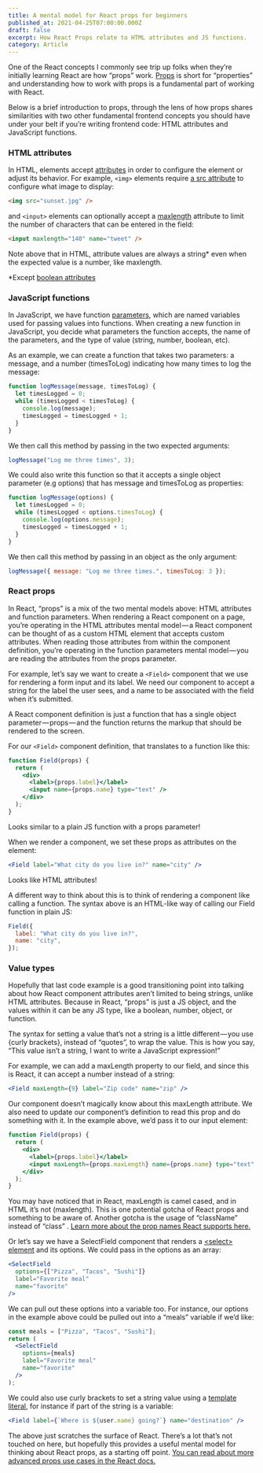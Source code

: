 ```yaml
---
title: A mental model for React props for beginners
published_at: 2021-04-25T07:00:00.000Z
draft: false
excerpt: How React Props relate to HTML attributes and JS functions.
category: Article
---
```


One of the React concepts I commonly see trip up folks when they’re initially learning React are how “props” work. [Props](https://reactjs.org/docs/components-and-props.html) is short for “properties” and understanding how to work with props is a fundamental part of working with React.

Below is a brief introduction to props, through the lens of how props shares similarities with two other fundamental frontend concepts you should have under your belt if you’re writing frontend code: HTML attributes and JavaScript functions.

### HTML attributes

In HTML, elements accept [attributes](https://developer.mozilla.org/en-US/docs/Web/HTML/Attributes) in order to configure the element or adjust its behavior. For example, `<img>` elements require [a src attribute](https://developer.mozilla.org/en-US/docs/Web/HTML/Element/img#attributes) to configure what image to display:

```html
<img src="sunset.jpg" />
```

and `<input>` elements can optionally accept a [maxlength](https://developer.mozilla.org/en-US/docs/Web/HTML/Attributes/maxlength) attribute to limit the number of characters that can be entered in the field:

```html
<input maxlength="140" name="tweet" />
```

Note above that in HTML, attribute values are always a string\* even when the expected value is a number, like maxlength.

\*Except [boolean attributes](https://developer.mozilla.org/en-US/docs/Web/HTML/Attributes#boolean_attributes)

### JavaScript functions

In JavaScript, we have function [parameters](https://developer.mozilla.org/en-US/docs/Glossary/Parameter), which are named variables used for passing values into functions. When creating a new function in JavaScript, you decide what parameters the function accepts, the name of the parameters, and the type of value (string, number, boolean, etc).

As an example, we can create a function that takes two parameters: a message, and a number (timesToLog) indicating how many times to log the message:

```js
function logMessage(message, timesToLog) {
  let timesLogged = 0;
  while (timesLogged < timesToLog) {
    console.log(message);
    timesLogged = timesLogged + 1;
  }
}
```

We then call this method by passing in the two expected arguments:

```js
logMessage("Log me three times", 3);
```

We could also write this function so that it accepts a single object parameter (e.g options) that has message and timesToLog as properties:

```js
function logMessage(options) {
  let timesLogged = 0;
  while (timesLogged < options.timesToLog) {
    console.log(options.message);
    timesLogged = timesLogged + 1;
  }
}
```

We then call this method by passing in an object as the only argument:

```js
logMessage({ message: "Log me three times.", timesToLog: 3 });
```

### React props

In React, “props” is a mix of the two mental models above: HTML attributes and function parameters. When rendering a React component on a page, you’re operating in the HTML attributes mental model — a React component can be thought of as a custom HTML element that accepts custom attributes. When reading those attributes from within the component definition, you’re operating in the function parameters mental model — you are reading the attributes from the props parameter.

For example, let’s say we want to create a `<Field>` component that we use for rendering a form input and its label. We need our component to accept a string for the label the user sees, and a name to be associated with the field when it’s submitted.

A React component definition is just a function that has a single object parameter — props — and the function returns the markup that should be rendered to the screen.

For our `<Field>` component definition, that translates to a function like this:

```jsx
function Field(props) {
  return (
    <div>
      <label>{props.label}</label>
      <input name={props.name} type="text" />
    </div>
  );
}
```

Looks similar to a plain JS function with a props parameter!

When we render a component, we set these props as attributes on the element:

```jsx
<Field label="What city do you live in?" name="city" />
```

Looks like HTML attributes!

A different way to think about this is to think of rendering a component like calling a function. The syntax above is an HTML-like way of calling our Field function in plain JS:

```js
Field({
  label: "What city do you live in?",
  name: "city",
});
```

### Value types

Hopefully that last code example is a good transitioning point into talking about how React component attributes aren’t limited to being strings, unlike HTML attributes. Because in React, “props” is just a JS object, and the values within it can be any JS type, like a boolean, number, object, or function.

The syntax for setting a value that’s not a string is a little different — you use {curly brackets}, instead of “quotes”, to wrap the value. This is how you say, “This value isn’t a string, I want to write a JavaScript expression!”

For example, we can add a maxLength property to our field, and since this is React, it can accept a number instead of a string:

```jsx
<Field maxLength={9} label="Zip code" name="zip" />
```

Our component doesn’t magically know about this maxLength attribute. We also need to update our component’s definition to read this prop and do something with it. In the example above, we’d pass it to our input element:

```jsx
function Field(props) {
  return (
    <div>
      <label>{props.label}</label>
      <input maxLength={props.maxLength} name={props.name} type="text" />
    </div>
  );
}
```

You may have noticed that in React, maxLength is camel cased, and in HTML it’s not (maxlength). This is one potential gotcha of React props and something to be aware of. Another gotcha is the usage of “className” instead of “class” . [Learn more about the prop names React supports here.](https://reactjs.org/docs/dom-elements.html#all-supported-html-attributes)

Or let’s say we have a SelectField component that renders a [\<select> element](https://developer.mozilla.org/en-US/docs/Web/HTML/Element/select) and its options. We could pass in the options as an array:

```jsx
<SelectField
  options={["Pizza", "Tacos", "Sushi"]}
  label="Favorite meal"
  name="favorite"
/>
```

We can pull out these options into a variable too. For instance, our options in the example above could be pulled out into a “meals” variable if we’d like:

```jsx
const meals = ["Pizza", "Tacos", "Sushi"];
return (
  <SelectField
    options={meals}
    label="Favorite meal"
    name="favorite"
  />
);
```

We could also use curly brackets to set a string value using a [template literal](https://developer.mozilla.org/en-US/docs/Web/JavaScript/Reference/Template_literals), for instance if part of the string is a variable:

```jsx
<Field label={`Where is ${user.name} going?`} name="destination" />
```

The above just scratches the surface of React. There’s a lot that’s not touched on here, but hopefully this provides a useful mental model for thinking about React props, as a starting off point. [You can read about more advanced props use cases in the React docs.](https://reactjs.org/docs/jsx-in-depth.html#props-in-jsx)
